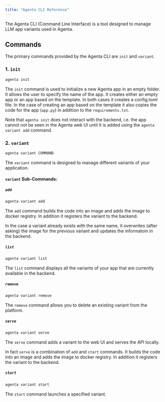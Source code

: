 ```yaml
---
title: "Agenta CLI Reference"
---
```



The Agenta CLI (Command Line Interface) is a tool designed to manage LLM app variants used in Agenta.

## Commands

The primary commands provided by the Agenta CLI are `init` and `variant`. 

### 1. `init`

```bash
agenta init
```

The `init` command is used to initialize a new Agenta app in an empty folder. It allows the user to specify the name of the app. It creates either an empty app or an app based on the template. In both cases it creates a config.toml file. In the case of creating an app based on the template it also copies the code for the app (`app.py`) in addition to the `requirements.txt`. 

Note that `agenta init` does not interact with the backend, i.e. the app cannot not be seen in the Agenta web UI until it is added using the `agenta variant add` command.

### 2. `variant`

```bash
agenta variant COMMAND
```

The `variant` command is designed to manage different variants of your application. 

#### `variant` Sub-Commands:

##### `add`

```bash
agenta variant add
```

The `add` command builds the code into an image and adds the image to docker registry. In addition it registers the variant to the backend. 

In the case a variant already exists with the same name, it overwrites (after asking) the image for the previous variant and updates the informatoin in the backend.

##### `list`

```bash
agenta variant list
```

The `list` command displays all the variants of your app that are currently available in the backend. 

##### `remove`

```bash
agenta variant remove
```

The `remove` command allows you to delete an existing variant from the platform. 

##### `serve`

```bash
agenta variant serve
```

The `serve` command adds a variant to the web UI and serves the API locally.

In fact `serve` is a combination of `add` and `start` commands. It builds the code into an image and adds the image to docker registry. In addition it registers the variant to the backend.

##### `start`

```bash
agenta variant start
```

The `start` command launches a specified variant. 
